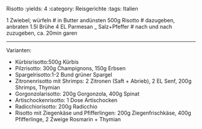 Risotto
:yields: 4
:category: Reisgerichte
:tags: Italien

1 Zwiebel; würfeln
# in Butter andünsten
500g Risotto
# dazugeben, anbraten
1.5l Brühe
4 EL Parmesan
_ Salz+Pfeffer
# nach und nach zuzugeben, ca. 20min garen

---
Varianten:

- Kürbisrisotto:500g Kürbis
- Pilzrisotto: 300g Champignons, 150g Erbsen
- Spargelrisotto:1-2 Bund grüner Spargel
- Zitronenrisotto mit Shrimps: 2 Zitronen (Saft + Abrieb), 2 EL Senf, 200g Shrimps, Thymian
- Gorgonzolarisotto: 200g Gorgonzola, 400g Spinat
- Artischockenrisotto: 1 Dose Artischocken
- Radicchiorisotto: 200g Radicchio
- Risotto mit Ziegenkäse und Pfifferlingen: 200g Ziegenfrischkäse, 400g Pfifferlinge, 2 Zweige Rosmarin + Thymian

